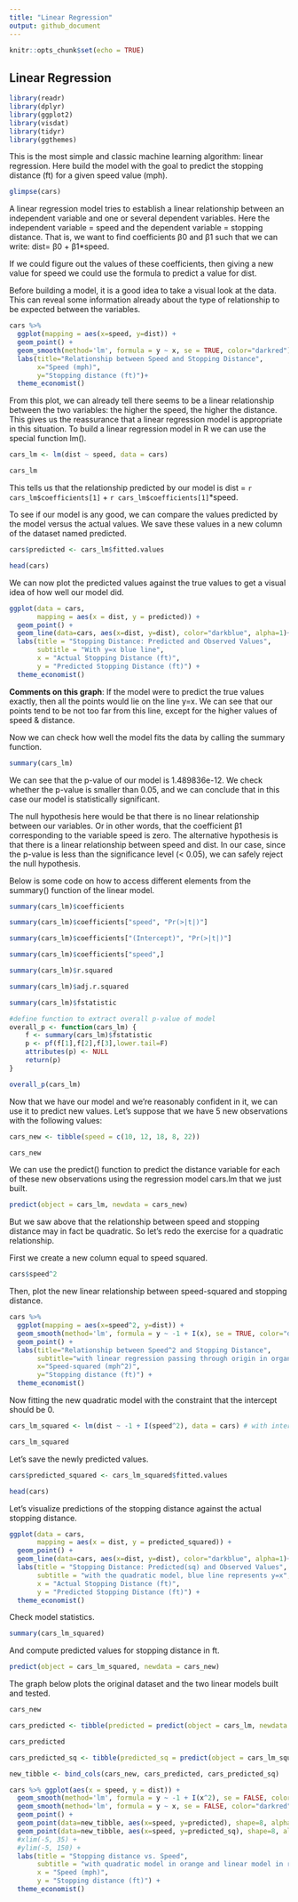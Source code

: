 ```yaml
---
title: "Linear Regression"
output: github_document
---
```


```r
knitr::opts_chunk$set(echo = TRUE)
```

## Linear Regression


```r
library(readr)
library(dplyr)
library(ggplot2)
library(visdat)
library(tidyr)
library(ggthemes)
```


This is the most simple and classic machine learning algorithm: linear regression. Here build the model with the goal to predict the stopping distance (ft) for a given speed value (mph).



```r
glimpse(cars)
```

A linear regression model tries to establish a linear relationship between an independent variable and one or several dependent variables. Here the independent variable = speed and the dependent variable = stopping distance. That is, we want to find coefficients β0 and β1 such that we can write: dist= β0 + β1*speed.

If we could figure out the values of these coefficients, then giving a new value for speed we could use the formula to predict a value for dist. 

Before building a model, it is a good idea to take a visual look at the data. This can reveal some information already about the type of relationship to be expected between the variables. 



```r
cars %>% 
  ggplot(mapping = aes(x=speed, y=dist)) +
  geom_point() +
  geom_smooth(method='lm', formula = y ~ x, se = TRUE, color="darkred") +
  labs(title="Relationship between Speed and Stopping Distance",
       x="Speed (mph)",
       y="Stopping distance (ft)")+
  theme_economist()
```


From this plot, we can already tell there seems to be a linear relationship between the two variables: the higher the speed, the higher the distance. This gives us the reassurance that a linear regression model is appropriate in this situation. To build a linear regression model in R we can use the special function lm().



```r
cars_lm <- lm(dist ~ speed, data = cars)

cars_lm
```


This tells us that the relationship predicted by our model is dist = `r cars_lm$coefficients[1]` + `r cars_lm$coefficients[1]`*speed.

To see if our model is any good, we can compare the values predicted by the model versus the actual values.  We save these values in a new column of the dataset named predicted.


```r
cars$predicted <- cars_lm$fitted.values

head(cars)
```


We can now plot the predicted values against the true values to get a visual idea of how well our model did.



```r
ggplot(data = cars, 
       mapping = aes(x = dist, y = predicted)) +
  geom_point() +
  geom_line(data=cars, aes(x=dist, y=dist), color="darkblue", alpha=1)+
  labs(title = "Stopping Distance: Predicted and Observed Values",
       subtitle = "With y=x blue line",
       x = "Actual Stopping Distance (ft)",
       y = "Predicted Stopping Distance (ft)") +
  theme_economist()
```


**Comments on this graph**: If the model were to predict the true values exactly, then all the points would lie on the line y=x. We can see that our points tend to be not too far from this line, except for the higher values of speed & distance.

Now we can check how well the model fits the data by calling the summary function.


```r
summary(cars_lm)
```



We can see that the p-value of our model is 1.489836e-12. We check whether the p-value is smaller than 0.05, and we can conclude that in this case our model is statistically significant. 

The null hypothesis here would be that there is no linear relationship between our variables. Or in other words, that the coefficient β1 corresponding to the variable speed is zero. The alternative hypothesis is that there is a linear relationship between speed and dist. In our case, since the p-value is less than the significance level (< 0.05), we can safely reject the null hypothesis.


Below is some code on how to access different elements from the summary() function of the linear model.


```r
summary(cars_lm)$coefficients

summary(cars_lm)$coefficients["speed", "Pr(>|t|)"]

summary(cars_lm)$coefficients["(Intercept)", "Pr(>|t|)"]

summary(cars_lm)$coefficients["speed",]

summary(cars_lm)$r.squared

summary(cars_lm)$adj.r.squared

summary(cars_lm)$fstatistic

#define function to extract overall p-value of model
overall_p <- function(cars_lm) {
    f <- summary(cars_lm)$fstatistic
    p <- pf(f[1],f[2],f[3],lower.tail=F)
    attributes(p) <- NULL
    return(p)
}

overall_p(cars_lm)
```


Now that we have our model and we're reasonably confident in it, we can use it to predict new values. Let's suppose that we have 5 new observations with the following values:


```r
cars_new <- tibble(speed = c(10, 12, 18, 8, 22))

cars_new
```


We can use the predict() function to predict the distance variable for each of these new observations using the regression model cars.lm that we just built.


```r
predict(object = cars_lm, newdata = cars_new)
```


But we saw above that the relationship between speed and stopping distance may in fact be quadratic. So let's redo the exercise for a quadratic relationship.

First we create a new column equal to speed squared.


```r
cars$speed^2

```


Then, plot the new linear relationship between speed-squared and stopping distance.


```r
cars %>% 
  ggplot(mapping = aes(x=speed^2, y=dist)) +
  geom_smooth(method='lm', formula = y ~ -1 + I(x), se = TRUE, color="darkorange") +
  geom_point() +
  labs(title="Relationship between Speed^2 and Stopping Distance",
       subtitle="with linear regression passing through origin in organge",
       x="Speed-squared (mph^2)",
       y="Stopping distance (ft)") +
  theme_economist()
```


Now fitting the new quadratic model with the constraint that the intercept should be 0.


```r
cars_lm_squared <- lm(dist ~ -1 + I(speed^2), data = cars) # with intercept =0

cars_lm_squared
```


Let's save the newly predicted values.

```r
cars$predicted_squared <- cars_lm_squared$fitted.values

head(cars)
```


Let's visualize predictions of the stopping distance against the actual stopping distance.



```r
ggplot(data = cars, 
       mapping = aes(x = dist, y = predicted_squared)) +
  geom_point() +
  geom_line(data=cars, aes(x=dist, y=dist), color="darkblue", alpha=1)+
  labs(title = "Stopping Distance: Predicted(sq) and Observed Values",
       subtitle = "with the quadratic model, blue line represents y=x",
       x = "Actual Stopping Distance (ft)",
       y = "Predicted Stopping Distance (ft)") +
  theme_economist()
```


Check model statistics.

```r
summary(cars_lm_squared)
```

And compute predicted values for stopping distance in ft.


```r


predict(object = cars_lm_squared, newdata = cars_new)
```


The graph below plots the original dataset and the two linear models built and tested.

```r
cars_new

cars_predicted <- tibble(predicted = predict(object = cars_lm, newdata = cars_new))

cars_predicted

cars_predicted_sq <- tibble(predicted_sq = predict(object = cars_lm_squared, newdata = cars_new))

new_tibble <- bind_cols(cars_new, cars_predicted, cars_predicted_sq)
```



```r
cars %>% ggplot(aes(x = speed, y = dist)) +
  geom_smooth(method='lm', formula = y ~ -1 + I(x^2), se = FALSE, color="darkorange") +
  geom_smooth(method='lm', formula = y ~ x, se = FALSE, color="darkred") +
  geom_point() +
  geom_point(data=new_tibble, aes(x=speed, y=predicted), shape=8, alpha=1, color="red") +
  geom_point(data=new_tibble, aes(x=speed, y=predicted_sq), shape=8, alpha=1, color="red") +
  #xlim(-5, 35) +
  #ylim(-5, 150) +
  labs(title = "Stopping distance vs. Speed",
       subtitle = "with quadratic model in orange and linear model in red, predictions for 5 new points in * red",
       x = "Speed (mph)",
       y = "Stopping distance (ft)") +
  theme_economist()
```

